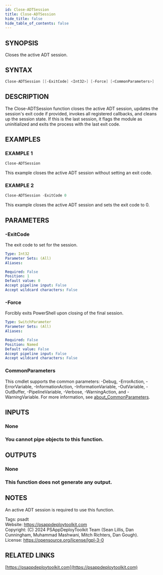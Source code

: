 ```yaml
---
id: Close-ADTSession
title: Close-ADTSession
hide_title: false
hide_table_of_contents: false
---
```


## SYNOPSIS

Closes the active ADT session.

## SYNTAX

```powershell
Close-ADTSession [[-ExitCode] <Int32>] [-Force] [<CommonParameters>]
```

## DESCRIPTION

The Close-ADTSession function closes the active ADT session, updates the session's exit code if provided, invokes all registered callbacks, and cleans up the session state.
If this is the last session, it flags the module as uninitialized and exits the process with the last exit code.

## EXAMPLES

### EXAMPLE 1

```powershell
Close-ADTSession
```

This example closes the active ADT session without setting an exit code.

### EXAMPLE 2

```powershell
Close-ADTSession -ExitCode 0
```

This example closes the active ADT session and sets the exit code to 0.

## PARAMETERS

### -ExitCode

The exit code to set for the session.

```yaml
Type: Int32
Parameter Sets: (All)
Aliases:

Required: False
Position: 1
Default value: 0
Accept pipeline input: False
Accept wildcard characters: False
```

### -Force

Forcibly exits PowerShell upon closing of the final session.

```yaml
Type: SwitchParameter
Parameter Sets: (All)
Aliases:

Required: False
Position: Named
Default value: False
Accept pipeline input: False
Accept wildcard characters: False
```

### CommonParameters

This cmdlet supports the common parameters: -Debug, -ErrorAction, -ErrorVariable, -InformationAction, -InformationVariable, -OutVariable, -OutBuffer, -PipelineVariable, -Verbose, -WarningAction, and -WarningVariable. For more information, see [about_CommonParameters](http://go.microsoft.com/fwlink/?LinkID=113216).

## INPUTS

### None

### You cannot pipe objects to this function.
## OUTPUTS

### None

### This function does not generate any output.
## NOTES
An active ADT session is required to use this function.

Tags: psadt<br />
Website: https://psappdeploytoolkit.com<br />
Copyright: (C) 2024 PSAppDeployToolkit Team (Sean Lillis, Dan Cunningham, Muhammad Mashwani, Mitch Richters, Dan Gough).<br />
License: https://opensource.org/license/lgpl-3-0

## RELATED LINKS

[https://psappdeploytoolkit.com](https://psappdeploytoolkit.com)

